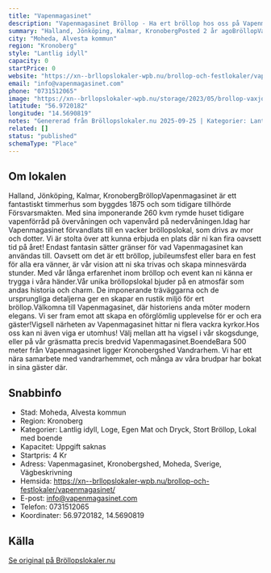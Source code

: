 ```yaml
---
title: "Vapenmagasinet"
description: "Vapenmagasinet Bröllop - Ha ert bröllop hos oss på Vapenmagasinet. Se vår fina Bröllopslokal. Skicka gärna en förfrågan så hjälper vi Er!"
summary: "Halland, Jönköping, Kalmar, KronobergPosted 2 år agoBröllopVapenmagasinet är ett fantastiskt timmerhus som byggdes 1875 och som tidigare tillhörde Försvarsmakten. Med sina imponerande 260 kvm rymde…"
city: "Moheda, Alvesta kommun"
region: "Kronoberg"
style: "Lantlig idyll"
capacity: 0
startPrice: 0
website: "https://xn--brllopslokaler-wpb.nu/brollop-och-festlokaler/vapenmagasinet/"
email: "info@vapenmagasinet.com"
phone: "0731512065"
image: "https://xn--brllopslokaler-wpb.nu/storage/2023/05/brollop-vaxjo-vapenmagasinet-festlokal-brollopslokal-kronoberg-3-_Custom_.webp"
latitude: "56.9720182"
longitude: "14.5690819"
notes: "Genererad från Bröllopslokaler.nu 2025-09-25 | Kategorier: Lantlig idyll, Loge, Egen Mat och Dryck, Stort Bröllop, Lokal med boende"
related: []
status: "published"
schemaType: "Place"
---
```


## Om lokalen

Halland, Jönköping, Kalmar, KronobergBröllopVapenmagasinet är ett fantastiskt timmerhus som byggdes 1875 och som tidigare tillhörde Försvarsmakten. Med sina imponerande 260 kvm rymde huset tidigare vapenförråd på övervåningen och vapenvård på nedervåningen.Idag har Vapenmagasinet förvandlats till en vacker bröllopslokal, som drivs av mor och dotter. Vi är stolta över att kunna erbjuda en plats där ni kan fira oavsett tid på året! Endast fantasin sätter gränser för vad Vapenmagasinet kan användas till. Oavsett om det är ett bröllop, jubileumsfest eller bara en fest för alla era vänner, är vår vision att ni ska trivas och skapa minnesvärda stunder. Med vår långa erfarenhet inom bröllop och event kan ni känna er trygga i våra händer.Vår unika bröllopslokal bjuder på en atmosfär som andas historia och charm. De imponerande träväggarna och de ursprungliga detaljerna ger en skapar en rustik miljö för ert bröllop.Välkomna till Vapenmagasinet, där historiens anda möter modern elegans. Vi ser fram emot att skapa en oförglömlig upplevelse för er och era gäster!VigselI närheten av Vapenmagasinet hittar ni flera vackra kyrkor.Hos oss kan ni även viga er utomhus! Välj mellan att ha vigsel i vår skogsdunge, eller på vår gräsmatta precis bredvid Vapenmagasinet.BoendeBara 500 meter från Vapenmagasinet ligger Kronobergshed Vandrarhem. Vi har ett nära samarbete med vandrarhemmet, och många av våra brudpar har bokat in sina gäster där.

## Snabbinfo

- Stad: Moheda, Alvesta kommun
- Region: Kronoberg
- Kategorier: Lantlig idyll, Loge, Egen Mat och Dryck, Stort Bröllop, Lokal med boende
- Kapacitet: Uppgift saknas
- Startpris: 4 Kr
- Adress: Vapenmagasinet, Kronobergshed, Moheda, Sverige, Vägbeskrivning
- Hemsida: https://xn--brllopslokaler-wpb.nu/brollop-och-festlokaler/vapenmagasinet/
- E-post: info@vapenmagasinet.com
- Telefon: 0731512065
- Koordinater: 56.9720182, 14.5690819

## Källa

[Se original på Bröllopslokaler.nu](https://xn--brllopslokaler-wpb.nu/brollop-och-festlokaler/vapenmagasinet/)
